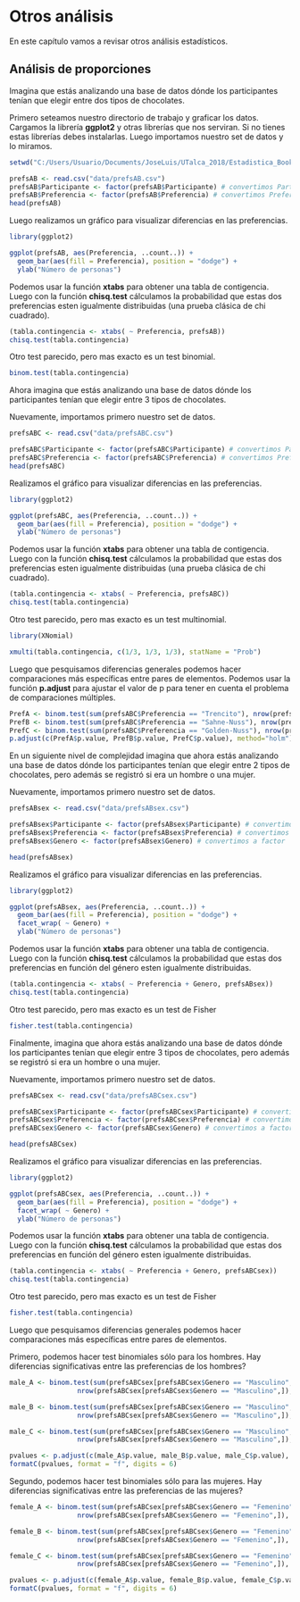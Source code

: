 # Otros análisis

En este capítulo vamos a revisar otros análisis estadísticos.

## Análisis de proporciones

Imagina que estás analizando una base de datos dónde los participantes tenían que elegir entre dos tipos de chocolates.

Primero seteamos nuestro directorio de trabajo y graficar los datos. Cargamos la librería **ggplot2** y otras librerías que nos serviran. Si no tienes estas librerías debes instalarlas. Luego importamos nuestro set de datos y lo miramos.

```r
setwd("C:/Users/Usuario/Documents/JoseLuis/UTalca_2018/Estadistica_Bookdown/estadistica")

prefsAB <- read.csv("data/prefsAB.csv")
prefsAB$Participante <- factor(prefsAB$Participante) # convertimos Participante a factor
prefsAB$Preferencia <- factor(prefsAB$Preferencia) # convertimos Preferencia a factor
head(prefsAB)
```

Luego realizamos un gráfico para visualizar diferencias en las preferencias.

```r
library(ggplot2)

ggplot(prefsAB, aes(Preferencia, ..count..)) + 
  geom_bar(aes(fill = Preferencia), position = "dodge") +
  ylab("Número de personas") 
```

Podemos usar la función **xtabs** para obtener una tabla de contigencia.
Luego con la función **chisq.test** cálculamos la probabilidad que estas dos preferencias esten igualmente distribuidas (una prueba clásica de chi cuadrado).

```r
(tabla.contingencia <- xtabs( ~ Preferencia, prefsAB))
chisq.test(tabla.contingencia)
```

Otro test parecido, pero mas exacto es un test binomial.

```r
binom.test(tabla.contingencia)
```

Ahora imagina que estás analizando una base de datos dónde los participantes tenían que elegir entre 3 tipos de chocolates.

Nuevamente, importamos primero nuestro set de datos.

```r
prefsABC <- read.csv("data/prefsABC.csv")

prefsABC$Participante <- factor(prefsABC$Participante) # convertimos Participante a factor
prefsABC$Preferencia <- factor(prefsABC$Preferencia) # convertimos Preferencia a factor
head(prefsABC)
```

Realizamos el gráfico para visualizar diferencias en las preferencias.

```r
library(ggplot2)

ggplot(prefsABC, aes(Preferencia, ..count..)) +
  geom_bar(aes(fill = Preferencia), position = "dodge") +
  ylab("Número de personas")
```

Podemos usar la función **xtabs** para obtener una tabla de contigencia.
Luego con la función **chisq.test** cálculamos la probabilidad que estas dos preferencias esten igualmente distribuidas (una prueba clásica de chi cuadrado).

```r
(tabla.contingencia <- xtabs( ~ Preferencia, prefsABC))
chisq.test(tabla.contingencia)
```

Otro test parecido, pero mas exacto es un test multinomial.

```r
library(XNomial)

xmulti(tabla.contingencia, c(1/3, 1/3, 1/3), statName = "Prob")
```

Luego que pesquisamos diferencias generales podemos hacer comparaciones más específicas entre pares de elementos.
Podemos usar la función **p.adjust** para ajustar el valor de p para tener en cuenta el problema de comparaciones múltiples.

```r
PrefA <- binom.test(sum(prefsABC$Preferencia == "Trencito"), nrow(prefsABC), p=1/3)
PrefB <- binom.test(sum(prefsABC$Preferencia == "Sahne-Nuss"), nrow(prefsABC), p=1/3)
PrefC <- binom.test(sum(prefsABC$Preferencia == "Golden-Nuss"), nrow(prefsABC), p=1/3)
p.adjust(c(PrefA$p.value, PrefB$p.value, PrefC$p.value), method="holm")
```

En un siguiente nivel de complejidad imagina que ahora estás analizando una base de datos dónde los participantes tenían que elegir entre 2 tipos de chocolates, pero además se registró si era un hombre o una mujer.

Nuevamente, importamos primero nuestro set de datos.

```r
prefsABsex <- read.csv("data/prefsABsex.csv")

prefsABsex$Participante <- factor(prefsABsex$Participante) # convertimos a factor
prefsABsex$Preferencia <- factor(prefsABsex$Preferencia) # convertimos a factor
prefsABsex$Genero <- factor(prefsABsex$Genero) # convertimos a factor

head(prefsABsex)
```

Realizamos el gráfico para visualizar diferencias en las preferencias.

```r
library(ggplot2)

ggplot(prefsABsex, aes(Preferencia, ..count..)) + 
  geom_bar(aes(fill = Preferencia), position = "dodge") +
  facet_wrap( ~ Genero) +
  ylab("Número de personas")
```

Podemos usar la función **xtabs** para obtener una tabla de contigencia.
Luego con la función **chisq.test** cálculamos la probabilidad que estas dos preferencias en función del género esten igualmente distribuidas.

```r
(tabla.contingencia <- xtabs( ~ Preferencia + Genero, prefsABsex))
chisq.test(tabla.contingencia)
```

Otro test parecido, pero mas exacto es un test de Fisher

```r
fisher.test(tabla.contingencia)
```

Finalmente, imagina que ahora estás analizando una base de datos dónde los participantes tenían que elegir entre 3 tipos de chocolates, pero además se registró si era un hombre o una mujer.

Nuevamente, importamos primero nuestro set de datos.

```r
prefsABCsex <- read.csv("data/prefsABCsex.csv")

prefsABCsex$Participante <- factor(prefsABCsex$Participante) # convertimos a factor
prefsABCsex$Preferencia <- factor(prefsABCsex$Preferencia) # convertimos a factor
prefsABCsex$Genero <- factor(prefsABCsex$Genero) # convertimos a factor

head(prefsABCsex)
```

Realizamos el gráfico para visualizar diferencias en las preferencias.

```r
library(ggplot2)

ggplot(prefsABCsex, aes(Preferencia, ..count..)) + 
  geom_bar(aes(fill = Preferencia), position = "dodge") +
  facet_wrap( ~ Genero) +
  ylab("Número de personas")
```

Podemos usar la función **xtabs** para obtener una tabla de contigencia.
Luego con la función **chisq.test** cálculamos la probabilidad que estas dos preferencias en función del género esten igualmente distribuidas.

```r
(tabla.contingencia <- xtabs( ~ Preferencia + Genero, prefsABCsex))
chisq.test(tabla.contingencia)
```

Otro test parecido, pero mas exacto es un test de Fisher

```r
fisher.test(tabla.contingencia)
```

Luego que pesquisamos diferencias generales podemos hacer comparaciones más específicas entre pares de elementos.

Primero, podemos hacer test binomiales sólo para los hombres.
Hay diferencias significativas entre las preferencias de los hombres?

```r
male_A <- binom.test(sum(prefsABCsex[prefsABCsex$Genero == "Masculino",]$Preferencia == "Trencito"),
                 nrow(prefsABCsex[prefsABCsex$Genero == "Masculino",]), p=1/3)

male_B <- binom.test(sum(prefsABCsex[prefsABCsex$Genero == "Masculino",]$Preferencia == "Sahne-Nuss"), 
                 nrow(prefsABCsex[prefsABCsex$Genero == "Masculino",]), p=1/3)

male_C <- binom.test(sum(prefsABCsex[prefsABCsex$Genero == "Masculino",]$Preferencia == "Golden-Nuss"), 
                 nrow(prefsABCsex[prefsABCsex$Genero == "Masculino",]), p=1/3)

pvalues <- p.adjust(c(male_A$p.value, male_B$p.value, male_C$p.value), method="holm")
formatC(pvalues, format = "f", digits = 6)
```

Segundo, podemos hacer test binomiales sólo para las mujeres.
Hay diferencias significativas entre las preferencias de las mujeres?

```r
female_A <- binom.test(sum(prefsABCsex[prefsABCsex$Genero == "Femenino",]$Preferencia == "Trencito"),
                 nrow(prefsABCsex[prefsABCsex$Genero == "Femenino",]), p=1/3)

female_B <- binom.test(sum(prefsABCsex[prefsABCsex$Genero == "Femenino",]$Preferencia == "Sahne-Nuss"),
                 nrow(prefsABCsex[prefsABCsex$Genero == "Femenino",]), p=1/3)

female_C <- binom.test(sum(prefsABCsex[prefsABCsex$Genero == "Femenino",]$Preferencia == "Golden-Nuss"),
                 nrow(prefsABCsex[prefsABCsex$Genero == "Femenino",]), p=1/3)

pvalues <- p.adjust(c(female_A$p.value, female_B$p.value, female_C$p.value), method="holm")
formatC(pvalues, format = "f", digits = 6)
```
